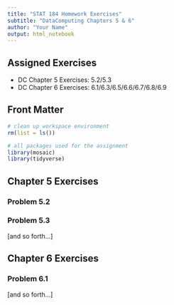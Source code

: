 ```yaml
---
title: "STAT 184 Homework Exercises" 
subtitle: "DataComputing Chapters 5 & 6"
author: "Your Name"
output: html_notebook
---
```


## Assigned Exercises

- DC Chapter 5 Exercises:   5.2/5.3
- DC Chapter 6 Exercises:   6.1/6.3/6.5/6.6/6.7/6.8/6.9

## Front Matter

```r
# clean up workspace environment
rm(list = ls())

# all packages used for the assignment
library(mosaic)
library(tidyverse)

```



## Chapter 5 Exercises

### Problem 5.2


### Problem 5.3

[and so forth...]


## Chapter 6 Exercises

### Problem 6.1

[and so forth...]

